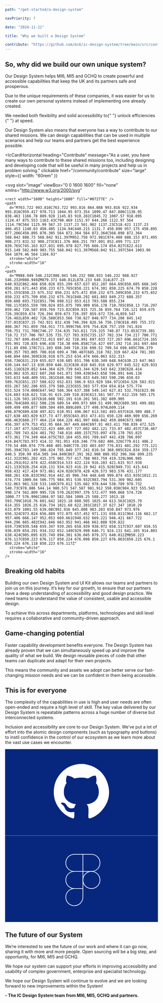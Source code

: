 ```yaml
---
path: "/get-started/a-design-system"

navPriority: 7

date: "2024-11-21"

title: "Why we built a Design System"

contribute: "https://github.com/mi6/ic-design-system/tree/main/src/content/structured/get-started/a-design-system.mdx"
---
```



## So, why did we build our own unique system?

Our Design System helps MI6, MI5 and GCHQ to create powerful and accessible capabilities that keep the UK and its partners safe and prosperous.

Due to the unique requirements of these companies, it was easier for us to create our own personal systems instead of implementing one already created.

<p>
  We needed both flexibility and solid accessibility to{" "}
  <ic-link
    target="_blank"
    href="https://gds.blog.gov.uk/2020/02/28/podcast-gov-uk-design-system/"
    rel="noreferer noopener nofollow"
  >
    unlock efficiencies
  </ic-link>{" "}
  at speed.
</p>

Our Design System also means that everyone has a way to contribute to our shared missions. We can design capabilities that can be used in multiple scenarios and help our teams and partners get the best experience possible.

<IcCardHorizontal
  heading="Contribute"
  message="As a user, you have many ways to contribute to these shared missions too, including designing and developing code that will be useful in many projects and help us in problem solving."
  clickable
  href="/community/contribute"
  size="large"
  style={{ width: "60rem" }}
>
  <svg
    slot="image"
    viewBox="0 0 1600 1600"
    fill="none"
    xmlns="http://www.w3.org/2000/svg"
  >
    <rect width="1600" height="1600" fill="#07277E" />
    <path
      d="M763.722 993.816C763.722 993.816 864.088 993.816 922.934 993.816C959.417 978.713 1044.95 873.354 1099.47 847.886C1138.95 838.463 1166.78 889.928 1145.83 910.282C1045.72 1007.57 918.095 1124.47 875.553 1163.43C790.469 1151.97 644.266 1122.97 564 1114.79C564 1125.99 567.33 1137.23 561.982 1137.23C518.421 1137.23 466.453 1140.03 450.405 1134.94C440.215 1131.7 450.896 957.175 450.895 877.206C450.895 870.305 564 872.364 564 872.364C568.098 872.364 568.042 888.73 568.042 911.397M952.758 972.981C974.408 888.153 871.495 908.273 832.52 908.273C811.376 866.251 797.091 852.499 771.127 839.765C745.163 827.031 695.978 827.795 666.174 854.027C622.613 915.149 582.049 903.755 568.042 911.397M568.042 911.397C564 1003.96 564 1079.46 564 1104.93"
      stroke="white"
      stroke-width="16"
    />
    <path
      d="M988.949 546.232C988.941 546.232 988.933 546.232 988.927 546.232H988.949ZM879.371 640.012L878.233 640.314L877.23 640.932C862.466 650.026 855.299 657.637 852.207 664.69C850.605 668.345 850.281 671.443 850.233 673.765C850.221 674.301 850.225 674.79 850.228 675.155C850.23 675.332 850.231 675.472 850.232 675.589C850.232 675.652 850.232 675.709 850.232 675.761C848.292 681.803 849.272 688.357 850.608 693.732C851.796 698.512 853.613 703.588 855.234 708.117C855.559 709.024 855.875 709.909 856.178 710.765C858.13 716.297 859.462 720.587 859.769 723.82C859.915 725.36 859.764 726.121 859.675 726.39C859.674 726.394 859.673 726.397 859.672 726.4L859.547 726.482L859.402 726.588C853.566 730.827 848.977 734.208 845.142 737.033C837.15 742.921 832.438 746.394 826.56 750.178C818.495 755.372 808.367 761.059 784.911 773.999C766.976 754.828 757.159 741.824 750.751 731.708C746.27 724.635 743.611 719.325 740.87 713.853C739.301 710.72 737.706 707.535 735.727 703.935C735.157 702.334 734.217 700.771 732.787 699.454C731.013 697.82 728.991 697.033 727.267 696.661C724.165 695.991 720.835 696.438 718.38 696.858C716.427 697.192 714.161 697.684 711.89 698.178C711.103 698.349 710.316 698.52 709.54 698.685C706.379 699.357 703.005 700.018 699.4 700.487C685.318 702.319 667.424 701.303 648.894 684.369C638.918 675.253 634.474 666.063 632.313 658.736C631.219 655.027 630.685 651.706 630.349 648.94C630.23 647.963 630.144 647.13 630.059 646.313C630.018 645.916 629.977 645.522 629.933 645.116C629.852 644.364 629.739 643.344 629.543 642.338C628.414 620.062 635.022 607.268 641.071 599.439C643.658 596.091 646.138 593.633 648.409 591.381C648.962 590.833 649.503 590.296 650.03 589.762C651.157 588.622 652.831 586.9 653.929 584.971C654.526 583.921 655.267 582.286 655.379 580.223C655.503 577.934 654.814 575.774 653.524 574.008C647.942 566.364 637.388 549.143 627.81 532.791C623.06 524.683 618.621 516.91 615.249 510.819C613.561 507.77 612.159 505.175 611.126 503.187C610.608 502.191 610.201 501.382 609.905 500.764C609.652 500.236 609.54 499.973 609.51 499.902C609.501 499.881 609.499 499.877 609.504 499.889L609.177 498.974L609.114 498.879C609.638 497.821 610.951 496.067 613.581 493.657C618.989 488.7 627.638 483.029 637.73 477.055C643.853 473.431 650.128 469.909 656.269 466.463C660.277 464.214 664.228 461.997 668.042 459.804C673.968 456.397 679.753 452.95 684.367 449.684C697.91 463.411 708.039 472.525 717.107 477.526C722.423 480.457 727.602 482.121 733.07 482.457C738.467 482.789 743.624 481.792 748.816 480.157C755.097 478.178 765.825 473.361 774.349 464.675C783.164 455.691 789.647 442.438 786.097 424.847C783.973 414.32 781.951 410.346 779.682 406.326C779.611 406.2 779.54 406.074 779.468 405.948C778.193 403.697 776.831 401.292 775.121 395.394C783.149 386.824 795.849 377.241 810.54 368.085C824.834 359.177 840.5 350.99 854.505 344.849C867.391 362.908 888.952 396.366 899.235 412.322C901.202 415.375 902.757 417.788 903.759 419.329L906.985 424.291L912.674 422.658C914.533 422.124 916.283 421.615 917.938 421.133C928.254 418.131 934.923 416.19 942 415.928C949.731 415.641 958.432 417.424 972.861 424.026C978.428 426.573 983.576 431.177 988.261 436.833C992.914 442.45 996.744 448.648 999.874 453.935C1012.21 474.774 1009.04 506.775 984.951 530.932C983.794 531.369 982.605 532.063 981.528 533.148C979.012 535.682 978.644 538.789 978.732 540.73C978.886 544.14 980.571 547.587 981.912 550.038C984.923 555.543 990.174 562.809 995.726 570.262C997.376 572.477 999.068 574.728 1000.77 576.996C1004.97 582.584 1009.25 588.277 1013.18 593.799C1018.76 601.642 1023.18 608.505 1025.44 613.563C1025.79 614.355 1026.25 616.734 1021.68 622.201C1017.37 627.347 1010.29 633.079 1001.55 639.08C992.916 645.008 983.203 650.847 973.976 656.324C973.024 656.889 972.075 657.452 971.131 658.011C964.116 662.17 957.406 666.147 952.053 669.661C948.632 669.221 946.421 667.722 944.296 665.482C942.846 663.952 941.466 662.088 939.822 659.739C939.548 659.347 939.265 658.939 938.972 658.517C937.607 656.55 936.039 654.291 934.332 652.149C929.998 646.71 924.131 641.165 914.803 638.424C905.695 635.749 894.301 636.045 879.371 640.012ZM850.223 676.117C850.223 676.117 850.224 676.098 850.227 676.063C850.225 676.1 850.224 676.118 850.223 676.117Z"
      stroke="white"
      stroke-width="16"
    />
  </svg>
</IcCardHorizontal>

## Breaking old habits

Building our own Design System and UI Kit allows our teams and partners to join us on this journey. It’s key for our growth, to ensure that our partners have a deep understanding of accessibility and good design practice. We need teams to understand the value of consistent, usable and accessible design.

To achieve this across departments, platforms, technologies and skill level requires a collaborative and community-driven approach.

## Game-changing potential

Faster capability development benefits everyone. The Design System has already proven that we can simultaneously speed up and improve the quality of what we build. We design reusable pieces of code that other teams can duplicate and adapt for their own projects.

This means the community and assets we adopt can better serve our fast-changing mission needs and we can be confident in them being accessible.

## This is for everyone

The complexity of the capabilities in use is high and user needs are often open-ended and require a high level of skill. The key value delivered by our Design System is repeatable patterns across a huge number of diverse but interconnected systems.

Inclusion and accessibility are core to our Design System. We’ve put a lot of effort into the atomic design components (such as typography and buttons) to instil confidence in the control of our ecosystem as we learn more about the vast use cases we encounter.

<div style={{ display: "flex", gap: "1rem" }}>
  <IcCardVertical
    heading="GitHub"
    message="Have a look at our GitHub page at some of our current projects. As developers, members of the public are welcome to provide feedback and input and work on some of our open tickets."
    clickable
    href="https://github.com/mi6"
    style={{ width: "22.5rem" }}
  >
    <svg
      slot="image-top"
      style={{
        height: "100%",
        width: "100%",
      }}
      viewBox="0 0 248 140"
      fill="none"
      xmlns="http://www.w3.org/2000/svg"
    >
      <rect width="248" height="140" fill="#07277E" />
      <path
        d="M127.113 24C128.846 24.2673 130.605 24.4366 132.312 24.8197C149.224 28.5975 160.982 38.6032 166.331 55.2021C171.741 71.9971 168.072 87.2774 156.182 100.268C148.331 108.848 138.341 113.57 126.795 114.158C109.335 115.04 95.6138 107.948 85.9509 93.2381C81.1592 85.941 78.9225 77.7529 79.002 69.0212C79.1081 57.0286 83.2544 46.5774 91.5028 37.8904C98.9909 30.0052 108.221 25.5414 118.962 24.2406C119.484 24.1782 119.996 24.0802 120.518 24.0089C122.719 24.0089 124.921 24.0089 127.113 24.0089V24Z"
        fill="white"
      />
      <mask id="path-3-inside-1_767_17303" fill="white">
        <path d="M135.024 107.338C135.377 98.4515 136.081 93.1197 132.207 89.2097C159.326 86.3661 152.282 58.2855 147.351 55.0864C149.464 50.1101 147.351 43.7119 146.999 43.0012C141.364 43.0012 140.66 44.4228 134.672 47.6211C125.515 45.1338 118.119 46.2001 112.484 47.6211C107.553 43.7119 102.622 43.001 100.486 43C98.3958 48.6883 98.748 51.5319 99.8046 55.0864C95.9529 58.9974 87.1475 84.9455 115.301 89.2098C113.562 91.3436 113.188 92.0535 112.484 94.8971C108.962 96.6743 104.383 97.0298 100.509 92.0535C99.0069 90.1237 98.5136 88.262 95.5785 87.0772C93.8176 86.3662 90.9997 86.3662 91 87.7881C91.3522 89.9208 94.8742 89.5653 96.9873 95.2525C100.157 104.494 110.371 101.651 112.484 101.651C112.483 104.25 112.485 107.338 112.484 108.76C112.132 115.158 107.553 111.248 101.566 109.826C117.767 120.845 147.703 114.802 144.886 109.47C134.079 115.049 135.024 110.892 135.024 107.338Z" />
      </mask>
      <path
        d="M135.024 107.338C135.377 98.4515 136.081 93.1197 132.207 89.2097C159.326 86.3661 152.282 58.2855 147.351 55.0864C149.464 50.1101 147.351 43.7119 146.999 43.0012C141.364 43.0012 140.66 44.4228 134.672 47.6211C125.515 45.1338 118.119 46.2001 112.484 47.6211C107.553 43.7119 102.622 43.001 100.486 43C98.3958 48.6883 98.748 51.5319 99.8046 55.0864C95.9529 58.9974 87.1475 84.9455 115.301 89.2098C113.562 91.3436 113.188 92.0535 112.484 94.8971C108.962 96.6743 104.383 97.0298 100.509 92.0535C99.0069 90.1237 98.5136 88.262 95.5785 87.0772C93.8176 86.3662 90.9997 86.3662 91 87.7881C91.3522 89.9208 94.8742 89.5653 96.9873 95.2525C100.157 104.494 110.371 101.651 112.484 101.651C112.483 104.25 112.485 107.338 112.484 108.76C112.132 115.158 107.553 111.248 101.566 109.826C117.767 120.845 147.703 114.802 144.886 109.47C134.079 115.049 135.024 110.892 135.024 107.338Z"
        fill="#07277E"
      />
      <path
        d="M132.207 89.2097L132.103 88.2152L130.029 88.4326L131.497 89.9136L132.207 89.2097ZM135.024 107.338L134.025 107.298L134.024 107.318V107.338H135.024ZM144.886 109.47L145.77 109.003L145.307 108.128L144.427 108.582L144.886 109.47ZM101.566 109.826L101.797 108.853L101.003 110.653L101.566 109.826ZM112.484 108.76L113.482 108.815L113.484 108.787L113.484 108.76L112.484 108.76ZM112.484 101.651L113.484 101.651L113.484 100.651H112.484V101.651ZM96.9873 95.2525L97.9332 94.9281L97.9291 94.9161L97.9247 94.9042L96.9873 95.2525ZM91 87.7881L90 87.7883L90 87.8702L90.0134 87.951L91 87.7881ZM95.5785 87.0772L95.2042 88.0044L95.2042 88.0044L95.5785 87.0772ZM100.509 92.0535L99.7202 92.6678L99.7202 92.6678L100.509 92.0535ZM112.484 94.8971L112.934 95.7899L113.344 95.5831L113.455 95.1375L112.484 94.8971ZM115.301 89.2098L116.077 89.8416L117.184 88.4835L115.451 88.2211L115.301 89.2098ZM99.8046 55.0864L100.517 55.7881L100.931 55.3674L100.763 54.8015L99.8046 55.0864ZM100.486 43L100.487 42L99.7886 41.9997L99.5477 42.655L100.486 43ZM112.484 47.6211L111.862 48.4047L112.249 48.7115L112.728 48.5908L112.484 47.6211ZM134.672 47.6211L134.41 48.5862L134.793 48.6902L135.143 48.5032L134.672 47.6211ZM146.999 43.0012L147.895 42.5569L147.619 42.0012L146.999 42.0012L146.999 43.0012ZM147.351 55.0864L146.431 54.6955L146.103 55.4683L146.807 55.9253L147.351 55.0864ZM131.497 89.9136C133.218 91.651 133.954 93.7108 134.205 96.4973C134.461 99.3446 134.204 102.792 134.025 107.298L136.024 107.377C136.197 102.997 136.468 99.3356 136.197 96.3179C135.919 93.2395 135.07 90.6784 132.917 88.5059L131.497 89.9136ZM134.024 107.338C134.024 108.13 133.964 109.187 134.051 110.054C134.138 110.931 134.4 111.993 135.326 112.646C136.241 113.292 137.499 113.323 139.017 112.963C140.565 112.596 142.617 111.767 145.345 110.359L144.427 108.582C141.751 109.963 139.869 110.706 138.555 111.017C137.211 111.336 136.678 111.152 136.479 111.012C136.291 110.879 136.113 110.583 136.041 109.856C135.967 109.118 136.024 108.323 136.024 107.338H134.024ZM144.002 109.938C144.076 110.077 144.082 110.178 144.062 110.274C144.039 110.388 143.961 110.567 143.75 110.805C143.314 111.296 142.471 111.856 141.189 112.406C138.656 113.494 134.785 114.389 130.271 114.784C121.221 115.574 109.957 114.323 102.128 108.999L101.003 110.653C109.376 116.347 121.181 117.585 130.445 116.776C135.087 116.37 139.185 115.444 141.979 114.244C143.361 113.65 144.521 112.949 145.246 112.132C145.615 111.716 145.908 111.229 146.021 110.675C146.139 110.101 146.048 109.53 145.77 109.003L144.002 109.938ZM101.335 110.799C102.767 111.139 104.124 111.63 105.405 112.098C106.651 112.553 107.887 113.012 108.958 113.209C110.024 113.404 111.214 113.396 112.137 112.571C113.019 111.784 113.391 110.48 113.482 108.815L111.485 108.705C111.401 110.239 111.068 110.845 110.805 111.079C110.584 111.277 110.19 111.402 109.319 111.242C108.452 111.083 107.399 110.697 106.091 110.22C104.819 109.755 103.359 109.224 101.797 108.853L101.335 110.799ZM113.484 108.76C113.485 107.332 113.483 104.256 113.484 101.651L111.484 101.65C111.483 104.245 111.485 107.344 111.484 108.759L113.484 108.76ZM112.484 100.651C112.145 100.651 111.687 100.705 111.22 100.762C110.726 100.823 110.158 100.896 109.524 100.955C108.255 101.074 106.767 101.134 105.269 100.927C103.773 100.72 102.301 100.251 101.033 99.3393C99.7758 98.4353 98.663 97.0559 97.9332 94.9281L96.0414 95.577C96.8965 98.07 98.2491 99.8008 99.8649 100.963C101.469 102.117 103.277 102.67 104.995 102.908C106.71 103.145 108.37 103.072 109.71 102.946C110.38 102.883 110.982 102.806 111.463 102.747C111.971 102.685 112.294 102.651 112.484 102.651V100.651ZM97.9247 94.9042C96.7886 91.8466 95.2432 90.3666 93.9321 89.3864C93.6195 89.1527 93.3163 88.9447 93.0671 88.7695C92.8074 88.5869 92.6051 88.4393 92.4395 88.2966C92.1264 88.0269 92.0225 87.8425 91.9866 87.6251L90.0134 87.951C90.1536 88.8 90.6221 89.3709 91.1344 89.8121C91.3815 90.0249 91.6552 90.2216 91.9169 90.4056C92.1891 90.597 92.4528 90.7777 92.7345 90.9883C93.8007 91.7853 95.0729 92.9712 96.0499 95.6008L97.9247 94.9042ZM92 87.7878C92 87.7834 91.9988 87.8063 91.9829 87.833C91.9703 87.8541 91.9679 87.8446 92.0111 87.8166C92.1141 87.7499 92.3422 87.665 92.7245 87.6283C93.4799 87.5556 94.4638 87.7056 95.2042 88.0044L95.9529 86.1499C94.9323 85.7378 93.6267 85.5323 92.5331 85.6374C91.9908 85.6895 91.4044 85.8268 90.9241 86.1378C90.4013 86.4763 89.9998 87.0344 90 87.7883L92 87.7878ZM95.2042 88.0044C97.8068 89.0551 98.0123 90.4739 99.7202 92.6678L101.298 91.4392C100.002 89.7734 99.2203 87.4689 95.9529 86.1499L95.2042 88.0044ZM99.7202 92.6678C101.791 95.3276 104.121 96.6422 106.48 96.9968C108.814 97.3476 111.051 96.7403 112.934 95.7899L112.033 94.0043C110.395 94.8311 108.582 95.2902 106.777 95.019C104.998 94.7515 103.102 93.7557 101.298 91.4392L99.7202 92.6678ZM113.455 95.1375C113.805 93.7244 114.053 92.9279 114.4 92.2337C114.745 91.5411 115.211 90.9035 116.077 89.8416L114.526 88.5781C113.653 89.65 113.062 90.4342 112.61 91.3408C112.158 92.2459 111.868 93.2262 111.513 94.6566L113.455 95.1375ZM115.451 88.2211C108.569 87.1786 104.057 84.8294 101.17 81.9242C98.2864 79.0215 96.9432 75.4817 96.5448 71.9049C96.145 68.3165 96.7007 64.7123 97.5986 61.7594C98.5091 58.7653 99.7231 56.5943 100.517 55.7881L99.0921 54.3847C97.9602 55.534 96.6291 58.0731 95.6851 61.1775C94.7286 64.3231 94.1203 68.2058 94.5571 72.1263C94.9951 76.0584 96.4886 80.0496 99.7516 83.3338C103.012 86.6154 107.957 89.1088 115.152 90.1986L115.451 88.2211ZM100.763 54.8015C100.248 53.0671 99.9272 51.5818 99.965 49.8654C100.003 48.1434 100.404 46.1232 101.425 43.345L99.5477 42.655C98.4782 45.5651 98.0099 47.8108 97.9655 49.8213C97.921 51.8374 98.305 53.5511 98.846 55.3713L100.763 54.8015ZM100.486 44C102.441 44.001 107.14 44.661 111.862 48.4047L113.105 46.8375C107.965 42.7629 102.803 42.0011 100.487 42L100.486 44ZM112.728 48.5908C118.262 47.1952 125.473 46.1587 134.41 48.5862L134.934 46.6561C125.557 44.1088 117.975 45.205 112.239 46.6515L112.728 48.5908ZM135.143 48.5032C136.66 47.693 137.843 46.9948 138.837 46.413C139.839 45.8262 140.624 45.3733 141.388 45.019C142.854 44.3394 144.288 44.0012 146.999 44.0012L146.999 42.0012C144.075 42.0012 142.339 42.3737 140.547 43.2046C139.682 43.6055 138.816 44.1077 137.826 44.687C136.828 45.2712 135.678 45.9501 134.201 46.7391L135.143 48.5032ZM146.103 43.4455C146.103 43.4455 146.103 43.4457 146.103 43.4461C146.103 43.4465 146.104 43.4471 146.104 43.4479C146.105 43.4496 146.106 43.4519 146.107 43.455C146.11 43.4611 146.114 43.4694 146.119 43.4802C146.128 43.5017 146.14 43.5302 146.154 43.5659C146.182 43.6375 146.217 43.7316 146.257 43.8473C146.337 44.0785 146.434 44.3858 146.536 44.7557C146.74 45.496 146.961 46.4728 147.108 47.5764C147.406 49.8059 147.387 52.4433 146.431 54.6955L148.272 55.4773C149.429 52.7531 149.41 49.7034 149.091 47.312C148.773 44.9323 148.135 43.0405 147.895 42.5569L146.103 43.4455ZM146.807 55.9253C147.224 56.1958 147.777 56.8204 148.358 57.8474C148.926 58.8495 149.473 60.1478 149.92 61.653C150.817 64.6664 151.292 68.4234 150.806 72.1522C150.321 75.8739 148.887 79.5289 146 82.4218C143.117 85.31 138.703 87.5231 132.103 88.2152L132.311 90.2043C139.27 89.4746 144.145 87.1113 147.415 83.8346C150.681 80.5626 152.261 76.4643 152.789 72.4105C153.316 68.3638 152.801 64.3231 151.837 61.0828C151.355 59.4611 150.754 58.0186 150.099 56.8616C149.457 55.7295 148.711 54.7767 147.896 54.2475L146.807 55.9253Z"
        fill="#07277E"
        mask="url(#path-3-inside-1_767_17303)"
      />
    </svg>
  </IcCardVertical>
  <IcCardVertical
    heading="Figma"
    message="Before development, we create designs using software called Figma. Explore this page to see how we use this software to create the designs and components that are now active parts of our Design System."
    clickable
    href="/get-started/design/figma"
    style={{ width: "22.5rem" }}
  >
    <svg
      slot="image-top"
      style={{
        height: "100%",
        width: "100%",
      }}
      viewBox="0 0 248 140"
      fill="none"
      xmlns="http://www.w3.org/2000/svg"
    >
      <rect width="248" height="140" fill="#07277E" />
      <path
        d="M140.13 85.6303C147.796 85.6303 154.01 79.4159 154.01 71.7501C154.01 64.0843 147.796 57.8699 140.13 57.8699C132.464 57.8699 126.25 64.0843 126.25 71.7501C126.25 79.4159 132.464 85.6303 140.13 85.6303Z"
        stroke="white"
        stroke-linecap="round"
        stroke-linejoin="round"
      />
      <path
        d="M112.37 85.6302C109.624 85.6302 106.941 86.4443 104.658 87.9694C102.376 89.4946 100.597 91.6624 99.5461 94.1987C98.4955 96.735 98.2206 99.5258 98.7562 102.218C99.2918 104.911 100.614 107.384 102.555 109.325C104.496 111.266 106.969 112.588 109.662 113.124C112.354 113.659 115.145 113.385 117.681 112.334C120.218 111.284 122.386 109.504 123.911 107.222C125.436 104.939 126.25 102.256 126.25 99.5104V85.6302M112.37 85.6302H126.25M112.37 85.6302C108.688 85.6302 105.158 84.1678 102.555 81.5648C99.9519 78.9617 98.4895 75.4313 98.4895 71.75C98.4895 68.0687 99.9519 64.5383 102.555 61.9352C105.158 59.3322 108.688 57.8698 112.37 57.8698M126.25 85.6302V57.8698M126.25 30.1094H140.13C143.811 30.1094 147.342 31.5717 149.945 34.1748C152.548 36.7778 154.01 40.3083 154.01 43.9896C154.01 47.6708 152.548 51.2013 149.945 53.8044C147.342 56.4074 143.811 57.8698 140.13 57.8698H126.25M126.25 30.1094V57.8698M126.25 30.1094H112.37C108.688 30.1094 105.158 31.5717 102.555 34.1748C99.9519 36.7778 98.4895 40.3083 98.4895 43.9896C98.4895 47.6708 99.9519 51.2013 102.555 53.8044C105.158 56.4074 108.688 57.8698 112.37 57.8698M126.25 57.8698H112.37"
        stroke="white"
        stroke-linecap="round"
        stroke-linejoin="round"
      />
    </svg>
  </IcCardVertical>
</div>

## The future of our System

We’re interested to see the future of our work and where it can go now, sharing it with more and more people. Open sourcing will be a big step, and opportunity, for MI6, MI5 and GCHQ.

We hope our system can support your efforts in improving accessibility and usability of complex government, enterprise and specialist technology.

We hope our Design System will continue to evolve and we are looking forward to new improvements within the System!

**- The IC Design System team from MI6, MI5, GCHQ and partners.**
